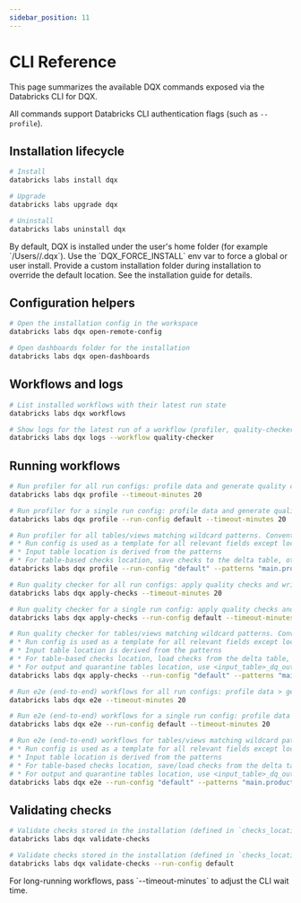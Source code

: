 ```yaml
---
sidebar_position: 11
---
```



# CLI Reference

This page summarizes the available DQX commands exposed via the Databricks CLI for DQX.

All commands support Databricks CLI authentication flags (such as `--profile`).

## Installation lifecycle

```bash
# Install
databricks labs install dqx

# Upgrade
databricks labs upgrade dqx

# Uninstall
databricks labs uninstall dqx
```

<Admonition type="info" title="Where is DQX installed?">
By default, DQX is installed under the user's home folder (for example `/Users/<user>/.dqx`).
Use the `DQX_FORCE_INSTALL` env var to force a global or user install. Provide a custom installation
folder during installation to override the default location. See the installation guide for details.
</Admonition>

## Configuration helpers

```bash
# Open the installation config in the workspace
databricks labs dqx open-remote-config

# Open dashboards folder for the installation
databricks labs dqx open-dashboards
```

## Workflows and logs

```bash
# List installed workflows with their latest run state
databricks labs dqx workflows

# Show logs for the latest run of a workflow (profiler, quality-checker, e2e)
databricks labs dqx logs --workflow quality-checker
```

## Running workflows

```bash
# Run profiler for all run configs: profile data and generate quality check candidates
databricks labs dqx profile --timeout-minutes 20

# Run profiler for a single run config: profile data and generate quality check candidates
databricks labs dqx profile --run-config default --timeout-minutes 20

# Run profiler for all tables/views matching wildcard patterns. Conventions:
# * Run config is used as a template for all relevant fields except location
# * Input table location is derived from the patterns
# * For table-based checks location, save checks to the delta table, otherwise to install_folder/checks/<input_table>.yml
databricks labs dqx profile --run-config "default" --patterns "main.product001.*;main.product002" --timeout-minutes 20

# Run quality checker for all run configs: apply quality checks and write results and optionally quarantine
databricks labs dqx apply-checks --timeout-minutes 20

# Run quality checker for a single run config: apply quality checks and write results and optionally quarantine
databricks labs dqx apply-checks --run-config default --timeout-minutes 20

# Run quality checker for tables/views matching wildcard patterns. Conventions:
# * Run config is used as a template for all relevant fields except location
# * Input table location is derived from the patterns
# * For table-based checks location, load checks from the delta table, otherwise from install_folder/checks/<input_table>.yml
# * For output and quarantine tables location, use <input_table>_dq_output and <input_table>_dq_quarantine suffixes
databricks labs dqx apply-checks --run-config "default" --patterns "main.product001.*;main.product002" --timeout-minutes 20

# Run e2e (end-to-end) workflows for all run configs: profile data > generate quality checks > apply checks > write results and optionally quarantine
databricks labs dqx e2e --timeout-minutes 20

# Run e2e (end-to-end) workflows for a single run config: profile data > generate quality checks > apply checks > write results and optionally quarantine
databricks labs dqx e2e --run-config default --timeout-minutes 20

# Run e2e (end-to-end) workflows for tables/views matching wildcard patterns. Conventions:
# * Run config is used as a template for all relevant fields except location
# * Input table location is derived from the patterns
# * For table-based checks location, save/load checks from the delta table, otherwise from install_folder/checks/<input_table>.yml
# * For output and quarantine tables location, use <input_table>_dq_output and <input_table>_dq_quarantine suffixes
databricks labs dqx e2e --run-config "default" --patterns "main.product001.*;main.product002" --timeout-minutes 20
```

## Validating checks

```bash
# Validate checks stored in the installation (defined in `checks_location`) for a single run config:
databricks labs dqx validate-checks

# Validate checks stored in the installation (defined in `checks_location`) for all run configs:
databricks labs dqx validate-checks --run-config default
```

<Admonition type="tip" title="Timeouts">
For long-running workflows, pass `--timeout-minutes` to adjust the CLI wait time.
</Admonition>
